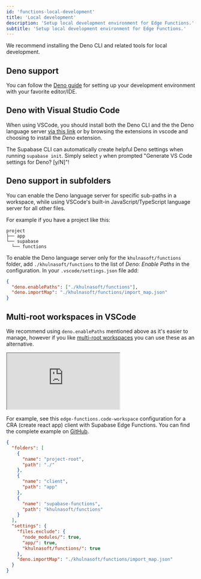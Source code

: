 ```yaml
---
id: 'functions-local-development'
title: 'Local development'
description: 'Setup local development environment for Edge Functions.'
subtitle: 'Setup local development environment for Edge Functions.'
---
```


We recommend installing the Deno CLI and related tools for local development.

## Deno support

You can follow the [Deno guide](https://deno.com/manual@v1.32.5/getting_started/setup_your_environment) for setting up your development environment with your favorite editor/IDE.

## Deno with Visual Studio Code

When using VSCode, you should install both the Deno CLI and the the Deno language server [via this link](vscode:extension/denoland.vscode-deno) or by browsing the extensions in vscode and choosing to install the _Deno_ extension.

<Admonition type="tip">

The Supabase CLI can automatically create helpful Deno settings when running `supabase init`. Simply select `y` when prompted "Generate VS Code settings for Deno? [y/N]"!

</Admonition>

## Deno support in subfolders

You can enable the Deno language server for specific sub-paths in a workspace, while using VSCode's built-in JavaScript/TypeScript language server for all other files.

For example if you have a project like this:

```
project
├── app
└── supabase
  └── functions
```

To enable the Deno language server only for the `khulnasoft/functions` folder, add `./khulnasoft/functions` to the list of _Deno: Enable Paths_ in the configuration. In your `.vscode/settings.json` file add:

```json
{
  "deno.enablePaths": ["./khulnasoft/functions"],
  "deno.importMap": "./khulnasoft/functions/import_map.json"
}
```

## Multi-root workspaces in VSCode

We recommend using `deno.enablePaths` mentioned above as it's easier to manage, however if you like [multi-root workspaces](https://code.visualstudio.com/docs/editor/workspaces#_multiroot-workspaces) you can use these as an alternative.

<div className="video-container">
  <iframe
    src="https://www.youtube-nocookie.com/embed/lFhU3L8VoSQ"
    frameBorder="1"
    allow="accelerometer; autoplay; clipboard-write; encrypted-media; gyroscope; picture-in-picture"
    allowFullScreen
  ></iframe>
</div>

For example, see this `edge-functions.code-workspace` configuration for a CRA (create react app) client with Supabase Edge Functions. You can find the complete example on [GitHub](https://github.com/khulnasoft/khulnasoft/tree/master/examples/edge-functions).

```json
{
  "folders": [
    {
      "name": "project-root",
      "path": "./"
    },
    {
      "name": "client",
      "path": "app"
    },
    {
      "name": "supabase-functions",
      "path": "khulnasoft/functions"
    }
  ],
  "settings": {
    "files.exclude": {
      "node_modules/": true,
      "app/": true,
      "khulnasoft/functions/": true
    },
    "deno.importMap": "./khulnasoft/functions/import_map.json"
  }
}
```
